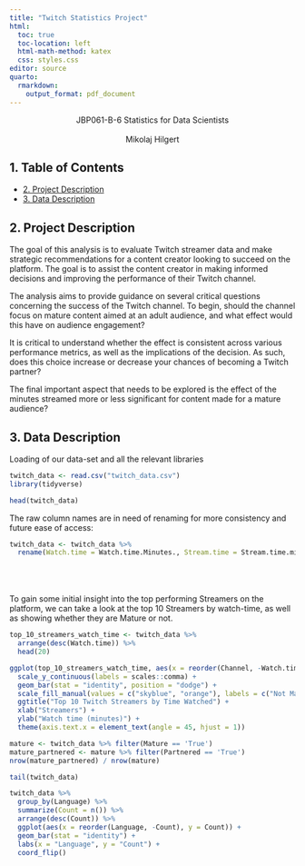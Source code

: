 ```yaml
---
title: "Twitch Statistics Project"
html:
  toc: true
  toc-location: left
  html-math-method: katex
  css: styles.css
editor: source
quarto: 
  rmarkdown:
    output_format: pdf_document
---
```


```{=html}
<div style="text-align:center"> 
JBP061-B-6 Statistics for Data Scientists
<br><br>
Mikolaj Hilgert
</div>
```
## 1. Table of Contents

-   [2. Project Description](#project-description)
-   [3. Data Description](#data-description)

## 2. Project Description {#project-description}
The goal of this analysis is to evaluate Twitch streamer data and make strategic recommendations for a content creator looking to succeed on the platform. The goal is to assist the content creator in making informed decisions and improving the performance of their Twitch channel.

The analysis aims to provide guidance on several critical questions concerning the success of the Twitch channel. To begin, should the channel focus on mature content aimed at an adult audience, and what effect would this have on audience engagement?

It is critical to understand whether the effect is consistent across various performance metrics, as well as the implications of the decision. As such, does this choice increase or decrease your chances of becoming a Twitch partner?

The final important aspect that needs to be explored is the effect of the minutes streamed more or less significant for content made for a mature audience?

## 3. Data Description {#data-description}

Loading of our data-set and all the relevant libraries

```r
twitch_data <- read.csv("twitch_data.csv")
library(tidyverse)
```

```r
head(twitch_data)
```
The raw column names are in need of renaming for more consistency and future ease of access: 
```r
twitch_data <- twitch_data %>% 
  rename(Watch.time = Watch.time.Minutes., Stream.time = Stream.time.minutes.)
```

<br><br><br>
To gain some initial insight into the top performing Streamers on the platform, we can take a look at the top 10 Streamers by watch-time, as well as showing whether they are Mature or not.
```r
top_10_streamers_watch_time <- twitch_data %>%
  arrange(desc(Watch.time)) %>%
  head(20)

ggplot(top_10_streamers_watch_time, aes(x = reorder(Channel, -Watch.time), y = Watch.time, fill = Mature)) +
  scale_y_continuous(labels = scales::comma) +
  geom_bar(stat = "identity", position = "dodge") +
  scale_fill_manual(values = c("skyblue", "orange"), labels = c("Not Mature", "Mature")) +
  ggtitle("Top 10 Twitch Streamers by Time Watched") +
  xlab("Streamers") +
  ylab("Watch time (minutes)") +
  theme(axis.text.x = element_text(angle = 45, hjust = 1))
```
```r
mature <- twitch_data %>% filter(Mature == 'True')
mature_partnered <- mature %>% filter(Partnered == 'True')
nrow(mature_partnered) / nrow(mature)
```
```r
tail(twitch_data)
```
```r
twitch_data %>%
  group_by(Language) %>%
  summarize(Count = n()) %>%
  arrange(desc(Count)) %>%
  ggplot(aes(x = reorder(Language, -Count), y = Count)) +
  geom_bar(stat = "identity") +
  labs(x = "Language", y = "Count") +
  coord_flip()
```
